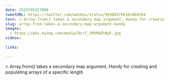 ```yaml
---
date: 1525795327000
tweetURL: https://twitter.com/wesbos/status/993883756162404354
text: 🔥 Array.from() takes a secondary map argument. Handy for creating and populating arrays of a specific length 
slug: array-from-takes-a-secondary-map-argument-handy
images:
  - https://pbs.twimg.com/media/Dcr7_1MVMAEh0pF.jpg
videos:
  
links:
  
---
```

🔥 Array.from() takes a secondary map argument. Handy for creating and populating arrays of a specific length
